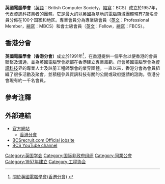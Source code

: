 {{Notability Unreferenced |time=2013-05-08T06:42:48+00:00 }}
{{Infobox Non-profit
| Non-profit_name = 英國電腦學會<br><small>British Computer Society</small>
| Non-profit_logo = 
| Non-profit_type = [[同業公會|同業公會]]
| founded_date = 1957年
| founder = 
| location = 
| key_people = HRH The Duke of Kent, KG (Patron)
| area_served ={{UK}}
| focus = 同業聯繫整合
| method = 制定標準、教育服務
| revenue = 
| num_employees = 
| Non-profit_slogan = ''打造資訊社會''
| homepage = http://www.bcs.org/
}}

'''英國電腦學會'''（[[英語|英語]]：British Computer Society，[[縮寫|縮寫]]：BCS）成立於1957年，代表資訊科技業者的團體。它是最大的以[[英國|英國]]為基地的[[電腦|電腦]]領域團體現有7萬名會員分佈在100个国家和地区。專業會員分為專業級會員（[[英文|英文]]：Professional Member，[[縮寫|縮寫]]：MBCS）和會士級會員（[[英文|英文]]：Fellow，[[縮寫|縮寫]]：FBCS）。

==香港分會==
'''英國電腦學會（香港分會）'''成立於1991年<ref>[http://www.bcs.org.hk/chi/about_hk.php 關於英國電腦學會(香港分會)] {{webarchive|url=https://web.archive.org/web/20091212095111/http://www.bcs.org.hk/chi/about_hk.php |date=2009-12-12 }}</ref>，在[[香港|香港]]提供一個平台以便香港的會員聯繫及溝通，並為英國電腦學會總部在香港建立專業風範。母會英國電腦學會為[[資訊科技|資訊科技]]界的專業人士及註册工程師學會的業界團體。一直以來，香港分會為會員組織了很多活動及聚會，並積極參與資訊科技有關的公開或政府邀請的諮詢。香港分會現有約一千名會員。 

== 參考注釋 ==
{{reflist}}

==外部連結==
* [http://www.bcs.org/ 官方網站] {{Wayback|url=http://www.bcs.org/ |date=20190421060713 }}
** [http://www.bcs.org.hk/ 香港分會] {{Wayback|url=http://www.bcs.org.hk/ |date=20081118215505 }}
* [https://web.archive.org/web/20100105180917/http://bcsrecruit.com/ BCSrecruit.com Official jobsite]
* [http://www.youtube.com/user/BCS1957 BCS YouTube channel]

{{org-stub}}

[[Category:英国学会|Category:英国学会]]
[[Category:国际非政府组织|Category:国际非政府组织]]
[[Category:同業公會|Category:同業公會]]
[[Category:1957年建立|Category:1957年建立]]
[[Category:工程协会|Category:工程协会]]